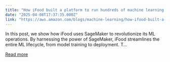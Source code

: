 ```yaml
---
title: "How iFood built a platform to run hundreds of machine learning models with Amazon SageMaker Inference"
date: "2025-04-08T17:37:35.000Z"
link: "https://aws.amazon.com/blogs/machine-learning/how-ifood-built-a-platform-to-run-hundreds-of-machine-learning-models-with-amazon-sagemaker-inference/"
---
```


In this post, we show how iFood uses SageMaker to revolutionize its ML operations. By harnessing the power of SageMaker, iFood streamlines the entire ML lifecycle, from model training to deployment. T...

[Read more](https://aws.amazon.com/blogs/machine-learning/how-ifood-built-a-platform-to-run-hundreds-of-machine-learning-models-with-amazon-sagemaker-inference/)
